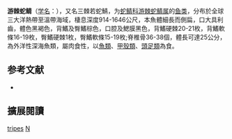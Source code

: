 {{Speciesbox 
| taxon = Nealotus tripes
| status = NE
| status_system = IUCN3.1
| authority = [[Johnson|Johnson]], 1865
| synonyms = *''Machaerope latispinis''<br /><small>Ogilby, 1899</small>
*''Machaerope latispinus''<br /><small>Ogilby, 1899</small>
*''Neolatus tripes''<br /><small>Johnson, 1865</small>
}}
'''游棘蛇鲭'''（[[学名|学名]]：{{lang|la|''Nealotus tripes''}}），又名三棘若蛇鯖，为[[蛇鲭科|蛇鲭科]][[游棘蛇鲭属|游棘蛇鲭属]]的[[鱼类|鱼类]]，分布於全球三大洋熱帶至溫帶海域，棲息深度914-1646公尺，本魚體細長而側扁，口大具利齒，體色黑褐色，背鰭及臀鰭棕色，口腔及鰓膜黑色，背鰭硬棘20-21枚，背鰭軟條16-19枚，臀鰭硬棘1枚，臀鰭軟條15-19枚;脊椎骨36-38個，體長可達25公分，為外洋性深海魚類，屬肉食性，以[[魚類|魚類]]、[[甲殼類|甲殼類]]、[[頭足類|頭足類]]為食。

== 参考文献 ==
{{reflist}}
*{{FishBase_species|genus=Nealotus|species=tripes|year=2012|month=7}}

== 擴展閱讀 == 
{{refbegin}}
{{wikispecies-inline|Nealotus tripes|三棘若蛇鯖}}
{{refend}}
{{Taxonbar|from=Q1043582}}

[[Category:若蛇鯖屬|tripes]]
[[Category:1865年描述的鱼类|N]]

{{鱸形目小作品}}